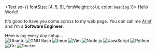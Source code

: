 <Text sx={{ fontSize: [4, 5, 6], fontWeight: `bold`, color: `heading` }}>
  Hello World!
</Text>

It's good to have you come across to my web page. You can call me <ins>Arief</ins> and I'm a **Software Engineer**.  


Here is my every day setup...  
![Ubuntu](https://img.shields.io/static/v1?style=for-the-badge&message=Ubuntu&color=E95420&logo=Ubuntu&logoColor=FFFFFF&label=)
![GNU Bash](https://img.shields.io/static/v1?style=for-the-badge&message=GNU+Bash&color=4EAA25&logo=GNU+Bash&logoColor=FFFFFF&label=)
![tmux](https://img.shields.io/static/v1?style=for-the-badge&message=tmux&color=1BB91F&logo=tmux&logoColor=FFFFFF&label=)
![Vim](https://img.shields.io/static/v1?style=for-the-badge&message=Vim&color=019733&logo=Vim&logoColor=FFFFFF&label=)
![Node.js](https://img.shields.io/static/v1?style=for-the-badge&message=Node.js&color=339933&logo=Node.js&logoColor=FFFFFF&label=)
![JavaScript](https://img.shields.io/badge/JavaScript-F7DF1E?style=for-the-badge&logo=javascript&logoColor=black)
![Python](https://img.shields.io/static/v1?style=for-the-badge&message=Python&color=3776AB&logo=Python&logoColor=FFFFFF&label=)
![Go](https://img.shields.io/static/v1?style=for-the-badge&message=Go&color=00ADD8&logo=Go&logoColor=FFFFFF&label=)
![Docker](https://img.shields.io/static/v1?style=for-the-badge&message=Docker&color=00ADD8&logo=Docker&logoColor=FFFFFF&label=)
